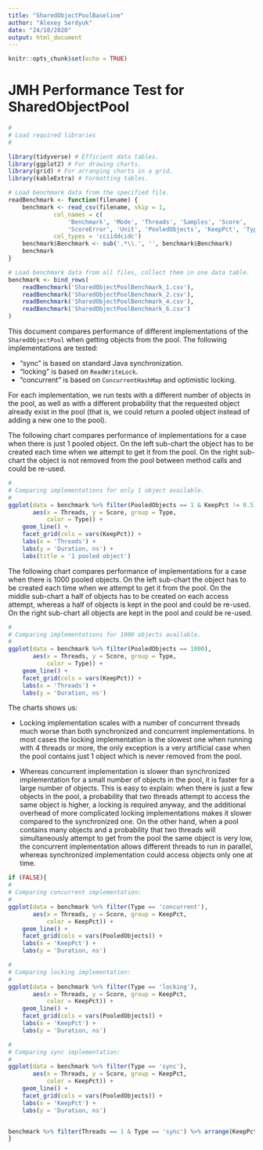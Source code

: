 ```yaml
---
title: "SharedObjectPoolBaseline"
author: "Alexey Serdyuk"
date: "24/10/2020"
output: html_document
---
```


```r
knitr::opts_chunk$set(echo = TRUE)
```

# JMH Performance Test for SharedObjectPool

```r
#
# Load required libraries
#

library(tidyverse) # Efficient data tables.
library(ggplot2) # For drawing charts.
library(grid) # For arranging charts in a grid.
library(kableExtra) # Formatting tables.
```

```r
# Load benchmark data from the specified file.
readBenchmark <- function(filename) {
    benchmark <- read_csv(filename, skip = 1,
             col_names = c(
                 'Benchmark', 'Mode', 'Threads', 'Samples', 'Score',
                 'ScoreError', 'Unit', 'PooledObjects', 'KeepPct', 'Type'),
             col_types = 'cciiddcidc')
    benchmark$Benchmark <- sub('.*\\.', '', benchmark$Benchmark)
    benchmark
}

# Load benchmark data from all files, collect them in one data table.
benchmark <- bind_rows(
    readBenchmark('SharedObjectPoolBenchmark_1.csv'),
    readBenchmark('SharedObjectPoolBenchmark_2.csv'),
    readBenchmark('SharedObjectPoolBenchmark_4.csv'),
    readBenchmark('SharedObjectPoolBenchmark_6.csv')
)
```

This document compares performance of different implementations of the
`SharedObjectPool` when getting objects from the pool.
The following implementations are tested:

* "sync" is based on standard Java synchronization.
* "locking" is based on `ReadWriteLock`.
* "concurrent" is based on `ConcurrentHashMap` and optimistic locking.

For each implementation, we run tests with a different number of objects in the
pool, as well as with a different probability that the requested object already
exist in the pool (that is, we could return a pooled object instead of adding
a new one to the pool).

The following chart compares performance of implementations for a case when
there is just 1 pooled object. On the left sub-chart the object has to be
created each time when we attempt to get it from the pool. On the right
sub-chart the object is not removed from the pool between method calls and could
be re-used.

```r
#
# Comparing implementations for only 1 object available.
#
ggplot(data = benchmark %>% filter(PooledObjects == 1 & KeepPct != 0.5),
       aes(x = Threads, y = Score, group = Type,
           color = Type)) +
    geom_line() +
    facet_grid(cols = vars(KeepPct)) +
    labs(x = 'Threads') +
    labs(y = 'Duration, ns') +
    labs(title = '1 pooled object')

```

The following chart compares performance of implementations for a case when
there is 1000 pooled objects. On the left sub-chart the object has to be
created each time when we attempt to get it from the pool. On the middle
sub-chart a half of objects has to be created on each access attempt, whereas
a half of objects is kept in the pool and could be re-used. On the right
sub-chart all objects are kept in the pool and could be re-used.

```r
#
# Comparing implementations for 1000 objects available.
#
ggplot(data = benchmark %>% filter(PooledObjects == 1000),
       aes(x = Threads, y = Score, group = Type,
           color = Type)) +
    geom_line() +
    facet_grid(cols = vars(KeepPct)) +
    labs(x = 'Threads') +
    labs(y = 'Duration, ns')
```

The charts shows us:

* Locking implementation scales with a number of concurrent threads much worse
than both synchronized and concurrent implementations. In most cases the locking
implementation is the slowest one when running with 4 threads or more, the only
exception is a very artificial case when the pool contains just 1 object which
is never removed from the pool.

* Whereas concurrent implementation is slower than synchronized implementation
for a small number of objects in the pool, it is faster for a large number
of objects. This is easy to explain: when there is just a few objects in the
pool, a probability that two threads attempt to access the same object is
higher, a locking is required anyway, and the additional overhead of more
complicated locking implementations makes it slower compared to the synchronized
one. On the other hand, when a pool contains many objects and a probability
that two threads will simultaneously attempt to get from the pool the same
object is very low, the concurrent implementation allows different threads
to run in parallel, whereas synchronized implementation could access objects
only one at time.

```r
if (FALSE){
#
# Comparing concurrent implementation: 
#
ggplot(data = benchmark %>% filter(Type == 'concurrent'),
       aes(x = Threads, y = Score, group = KeepPct,
           color = KeepPct)) +
    geom_line() +
    facet_grid(cols = vars(PooledObjects)) +
    labs(x = 'KeepPct') +
    labs(y = 'Duration, ns')

#
# Comparing locking implementation: 
#
ggplot(data = benchmark %>% filter(Type == 'locking'),
       aes(x = Threads, y = Score, group = KeepPct,
           color = KeepPct)) +
    geom_line() +
    facet_grid(cols = vars(PooledObjects)) +
    labs(x = 'KeepPct') +
    labs(y = 'Duration, ns')

#
# Comparing sync implementation: 
#
ggplot(data = benchmark %>% filter(Type == 'sync'),
       aes(x = Threads, y = Score, group = KeepPct,
           color = KeepPct)) +
    geom_line() +
    facet_grid(cols = vars(PooledObjects)) +
    labs(x = 'KeepPct') +
    labs(y = 'Duration, ns')


benchmark %>% filter(Threads == 1 & Type == 'sync') %>% arrange(KeepPct, PooledObjects)
}
```

